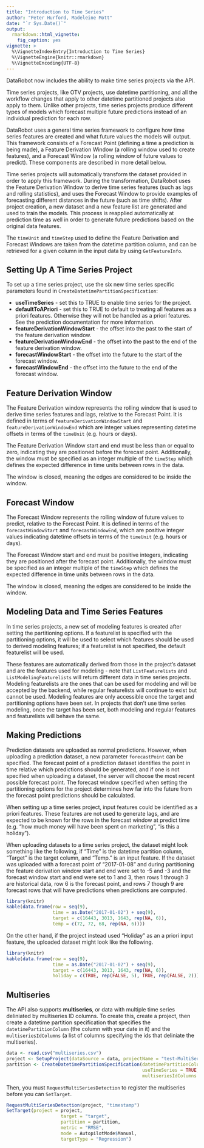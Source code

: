 ```yaml
---
title: "Introduction to Time Series"
author: "Peter Hurford, Madeleine Mott"
date: "`r Sys.Date()`"
output: 
  rmarkdown::html_vignette:
    fig_caption: yes  
vignette: >
  %\VignetteIndexEntry{Introduction to Time Series}
  %\VignetteEngine{knitr::rmarkdown}
  %\VignetteEncoding{UTF-8}
---
```


DataRobot now includes the ability to make time series projects via the API.

Time series projects, like OTV projects, use datetime partitioning, and all the workflow changes that apply to other datetime partitioned projects also apply to them.  Unlike other projects, time series projects produce different types of models which forecast multiple future predictions instead of an individual prediction for each row.

DataRobot uses a general time series framework to configure how time series features are created and what future values the models will output. This framework consists of a Forecast Point (defining a time a prediction is being made), a Feature Derivation Window (a rolling window used to create features), and a Forecast Window (a rolling window of future values to predict). These components are described in more detail below.

Time series projects will automatically transform the dataset provided in order to apply this framework. During the transformation, DataRobot uses the Feature Derivation Window to derive time series features (such as lags and rolling statistics), and uses the Forecast Window to provide examples of forecasting different distances in the future (such as time shifts).  After project creation, a new dataset and a new feature list are generated and used to train the models. This process is reapplied automatically at prediction time as well in order to generate future predictions based on the original data features.

The `timeUnit` and `timeStep` used to define the Feature Derivation and Forecast Windows are taken from the datetime partition column, and can be retrieved for a given column in the input data by using `GetFeatureInfo`.


## Setting Up A Time Series Project

To set up a time series project, use the six new time series specific parameters found in `CreateDatetimePartitionSpecification`:

* **useTimeSeries** - set this to TRUE to enable time series for the project.
* **defaultToAPriori** - set this to TRUE to default to treating all features as a priori features.  Otherwise they will not be handled as a priori features.  See the prediction documentation for more information.
* **featureDerivationWindowStart** - the offset into the past to the start of the feature derivation window.
* **featureDerivationWindowEnd** - the offset into the past to the end of the feature derivation window.
* **forecastWindowStart** - the offset into the future to the start of the forecast window.
* **forecastWindowEnd** - the offset into the future to the end of the forecast window.


## Feature Derivation Window

The Feature Derivation window represents the rolling window that is used to derive time series features and lags, relative to the Forecast Point. It is defined in terms of `featureDerivationWindowStart` and `featureDerivationWindowEnd` which are integer values representing datetime offsets in terms of the `timeUnit` (e.g. hours or days).

The Feature Derivation Window start and end must be less than or equal to zero, indicating they are positioned before the forecast point. Additionally, the window must be specified as an integer multiple of the `timeStep` which defines the expected difference in time units between rows in the data.

The window is closed, meaning the edges are considered to be inside the window.

## Forecast Window

The Forecast Window represents the rolling window of future values to predict, relative to the Forecast Point. It is defined in terms of the `forecastWindowStart` and `forecastWindowEnd`, which are positive integer values indicating datetime offsets in terms of the `timeUnit` (e.g.  hours or days).

The Forecast Window start and end must be positive integers, indicating they are positioned after the forecast point. Additionally, the window must be specified as an integer multiple of the `timeStep` which defines the expected difference in time units between rows in the data.

The window is closed, meaning the edges are considered to be inside the window.


## Modeling Data and Time Series Features

In time series projects, a new set of modeling features is created after setting the partitioning options.  If a featurelist is specified with the partitioning options, it will be used to select which features should be used to derived modeling features; if a featurelist is not specified, the default featurelist will be used.

These features are automatically derived from those in the project's dataset and are the features used for modeling - note that `ListFeaturelists` and `ListModelingFeaturelists` will return different data in time series projects.  Modeling featurelists are the ones that can be used for modeling and will be accepted by the backend, while regular featurelists will continue to exist but cannot be used.  Modeling features are only accessible once the target and partitioning options have been set.  In projects that don't use time series modeling, once the target has been set, both modeling and regular features and featurelists will behave the same.


## Making Predictions

Prediction datasets are uploaded as normal predictions. However, when uploading a prediction dataset, a new parameter `forecastPoint` can be specified. The forecast point of a prediction dataset identifies the point in time relative which predictions should be generated, and if one is not specified when uploading a dataset, the server will choose the most recent possible forecast point. The forecast window specified when setting the partitioning options for the project determines how far into the future from the forecast point predictions should be calculated.

When setting up a time series project, input features could be identified as a priori features.  These features are not used to generate lags, and are expected to be known for the rows in the forecast window at predict time (e.g. "how much money will have been spent on marketing", "is this a holiday").

When uploading datasets to a time series project, the dataset might look something like the following, if "Time" is the datetime partition column, "Target" is the target column, and "Temp." is an input feature.  If the dataset was uploaded with a forecast point of "2017-01-08" and during partitioning the feature derivation window start and end were set to -5 and -3 and the forecast window start and end were set to 1 and 3, then rows 1 through 3 are historical data, row 6 is the forecast point, and rows 7 though 9 are forecast rows that will have predictions when predictions are computed.

```r
library(knitr)
kable(data.frame(row = seq(9),
                 time = as.Date("2017-01-02") + seq(9),
                 target = c(16443, 3013, 1643, rep(NA, 6)),
                 temp = c(72, 72, 68, rep(NA, 6))))
```

On the other hand, if the project instead used "Holiday" as an a priori input feature, the uploaded dataset might look like the following.

```r
library(knitr)
kable(data.frame(row = seq(9),
                 time = as.Date("2017-01-02") + seq(9),
                 target = c(16443, 3013, 1643, rep(NA, 6)),
                 holiday = c(TRUE, rep(FALSE, 5), TRUE, rep(FALSE, 2))))
```


## Multiseries

The API also supports **multiseries**, or data with multiple time series deliniated by multiseries ID columns. To create this, create a project, then create a datetime partition specification that specifies the `datetimePartitionColumn` (the column with your date in it) and the `multiseriesIdColumns` (a list of columns specifying the ids that deliniate the multiseries).


```r
data <- read.csv("multiseries.csv")
project <- SetupProject(dataSource = data, projectName = "test-MultiSeries")
partition <- CreateDatetimePartitionSpecification(datetimePartitionColumn = "timestamp",
                                                  useTimeSeries = TRUE,
                                                  multiseriesIdColumns = list("series_id"))
```

Then, you must `RequestMultiSeriesDetection` to register the multiseries before you can `SetTarget`.
```r
RequestMultiSeriesDetection(project, "timestamp")
SetTarget(project = project,
					target = "target",
					partition = partition,
					metric = "RMSE",
					mode = AutopilotMode$Manual,
					targetType = "Regression")
```
